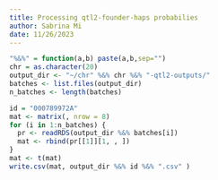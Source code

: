 ```yaml
---
title: Processing qtl2-founder-haps probabilies
author: Sabrina Mi
date: 11/26/2023
---
```


```r
"%&%" = function(a,b) paste(a,b,sep="")
chr = as.character(20)
output_dir <- "~/chr" %&% chr %&% "-qtl2-outputs/"
batches <- list.files(output_dir)
n_batches <- length(batches)
```



```r
id = "000789972A"
mat <- matrix(, nrow = 8)
for (i in 1:n_batches) {
  pr <- readRDS(output_dir %&% batches[i])
  mat <- rbind(pr[[1]][1, , ])
}
mat <- t(mat)
write.csv(mat, output_dir %&% id %&% ".csv" )
```

